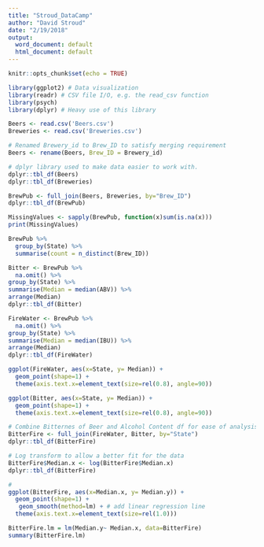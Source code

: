 ```yaml
---
title: "Stroud_DataCamp"
author: "David Stroud"
date: "2/19/2018"
output:
  word_document: default
  html_document: default
---
```


```r
knitr::opts_chunk$set(echo = TRUE)
```

```r
library(ggplot2) # Data visualization
library(readr) # CSV file I/O, e.g. the read_csv function
library(psych)
library(dplyr) # Heavy use of this library
```

```r
Beers <- read.csv('Beers.csv')
Breweries <- read.csv('Breweries.csv')
```

```r
# Renamed Brewery_id to Brew_ID to satisfy merging requirement
Beers <- rename(Beers, Brew_ID = Brewery_id)
```

```r
# dplyr library used to make data easier to work with.
dplyr::tbl_df(Beers)
dplyr::tbl_df(Breweries)
```

```r
BrewPub <- full_join(Beers, Breweries, by="Brew_ID")
dplyr::tbl_df(BrewPub)
```

```r
MissingValues <- sapply(BrewPub, function(x)sum(is.na(x)))
print(MissingValues)
```

```r
BrewPub %>%
  group_by(State) %>%
  summarise(count = n_distinct(Brew_ID))
```

```r
Bitter <- BrewPub %>%
  na.omit() %>%
group_by(State) %>%
summarise(Median = median(ABV)) %>%
arrange(Median)
dplyr::tbl_df(Bitter)
```

```r
FireWater <- BrewPub %>%
  na.omit() %>%
group_by(State) %>%
summarise(Median = median(IBU)) %>%
arrange(Median)
dplyr::tbl_df(FireWater)
```

```r
ggplot(FireWater, aes(x=State, y= Median)) +
  geom_point(shape=1) +
  theme(axis.text.x=element_text(size=rel(0.8), angle=90))
```

```r
ggplot(Bitter, aes(x=State, y= Median)) +
  geom_point(shape=1) +
  theme(axis.text.x=element_text(size=rel(0.8), angle=90))
```

```r
# Combine Bitternes of Beer and Alcohol Content df for ease of analysis
BitterFire <- full_join(FireWater, Bitter, by="State")
dplyr::tbl_df(BitterFire)
```

```r
# Log transform to allow a better fit for the data
BitterFire$Median.x <- log(BitterFire$Median.x)
dplyr::tbl_df(BitterFire)
```

```r
# 
ggplot(BitterFire, aes(x=Median.x, y= Median.y)) +
  geom_point(shape=1) +
   geom_smooth(method=lm) + # add linear regression line
  theme(axis.text.x=element_text(size=rel(1.0)))
```

```r
BitterFire.lm = lm(Median.y~ Median.x, data=BitterFire)
summary(BitterFire.lm)
```


